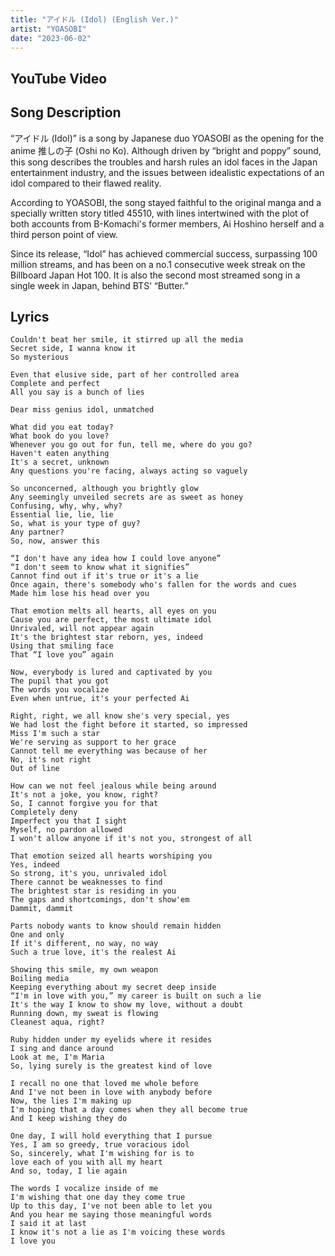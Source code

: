 ```yaml
---
title: "アイドル (Idol) (English Ver.)"
artist: "YOASOBI"
date: "2023-06-02"
---
```



## YouTube Video

<YouTube id="RkjSfZ30GM4" />

## Song Description

“アイドル (Idol)” is a song by Japanese duo YOASOBI as the opening for the anime 推しの子 (Oshi no Ko). Although driven by “bright and poppy” sound, this song describes the troubles and harsh rules an idol faces in the Japan entertainment industry, and the issues between idealistic expectations of an idol compared to their flawed reality.

According to YOASOBI, the song stayed faithful to the original manga and a specially written story titled 45510, with lines intertwined with the plot of both accounts from B-Komachi's former members, Ai Hoshino herself and a third person point of view.

Since its release, “Idol” has achieved commercial success, surpassing 100 million streams, and has been on a no.1 consecutive week streak on the Billboard Japan Hot 100. It is also the second most streamed song in a single week in Japan, behind BTS‘ “Butter.”

## Lyrics

```
Couldn't beat her smile, it stirred up all the media
Secret side, I wanna know it
So mysterious

Even that elusive side, part of her controlled area
Complete and perfect
All you say is a bunch of lies

Dear miss genius idol, unmatched

What did you eat today?
What book do you love?
Whenever you go out for fun, tell me, where do you go?
Haven't eaten anything
It's a secret, unknown
Any questions you're facing, always acting so vaguely

So unconcerned, although you brightly glow
Any seemingly unveiled secrets are as sweet as honey
Confusing, why, why, why?
Essential lie, lie, lie
So, what is your type of guy?
Any partner?
So, now, answer this

“I don't have any idea how I could love anyone”
“I don't seem to know what it signifies”
Cannot find out if it's true or it's a lie
Once again, there's somebody who's fallen for the words and cues
Made him lose his head over you

That emotion melts all hearts, all eyes on you
Cause you are perfect, the most ultimate idol
Unrivaled, will not appear again
It's the brightest star reborn, yes, indeed
Using that smiling face
That “I love you” again

Now, everybody is lured and captivated by you
The pupil that you got
The words you vocalize
Even when untrue, it's your perfected Ai

Right, right, we all know she's very special, yes
We had lost the fight before it started, so impressed
Miss I'm such a star
We're serving as support to her grace
Cannot tell me everything was because of her
No, it's not right
Out of line

How can we not feel jealous while being around
It's not a joke, you know, right?
So, I cannot forgive you for that
Completely deny
Imperfect you that I sight
Myself, no pardon allowed
I won't allow anyone if it's not you, strongest of all

That emotion seized all hearts worshiping you
Yes, indeed
So strong, it's you, unrivaled idol
There cannot be weaknesses to find
The brightest star is residing in you
The gaps and shortcomings, don't show'em
Dammit, dammit

Parts nobody wants to know should remain hidden
One and only
If it's different, no way, no way
Such a true love, it's the realest Ai

Showing this smile, my own weapon
Boiling media
Keeping everything about my secret deep inside
“I'm in love with you,” my career is built on such a lie
It's the way I know to show my love, without a doubt
Running down, my sweat is flowing
Cleanest aqua, right?

Ruby hidden under my eyelids where it resides
I sing and dance around
Look at me, I'm Maria
So, lying surely is the greatest kind of love

I recall no one that loved me whole before
And I've not been in love with anybody before
Now, the lies I'm making up
I'm hoping that a day comes when they all become true
And I keep wishing they do

One day, I will hold everything that I pursue
Yes, I am so greedy, true voracious idol
So, sincerely, what I'm wishing for is to
love each of you with all my heart
And so, today, I lie again

The words I vocalize inside of me
I'm wishing that one day they come true
Up to this day, I've not been able to let you
And you hear me saying those meaningful words
I said it at last
I know it's not a lie as I'm voicing these words
I love you
```
